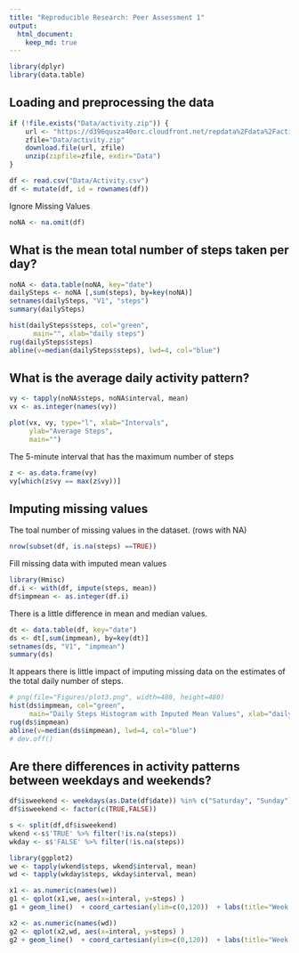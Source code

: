 ```yaml
---
title: "Reproducible Research: Peer Assessment 1"
output: 
  html_document:
    keep_md: true
---
```



```r
library(dplyr)
library(data.table)

```

## Loading and preprocessing the data

```r
if (!file.exists("Data/activity.zip")) {
    url <- "https://d396qusza40orc.cloudfront.net/repdata%2Fdata%2Factivity.zip"
    zfile="Data/activity.zip"
    download.file(url, zfile)
    unzip(zipfile=zfile, exdir="Data")
}
```


```r
df <- read.csv("Data/Activity.csv")
df <- mutate(df, id = rownames(df))

```


Ignore Missing Values
```r
noNA <- na.omit(df)

```


##  What is the mean total number of steps taken per day?
```r
noNA <- data.table(noNA, key="date")
dailySteps <- noNA [,sum(steps), by=key(noNA)]
setnames(dailySteps, "V1", "steps")
summary(dailySteps)
```


```r

hist(dailySteps$steps, col="green", 
      main="", xlab="daily steps")
rug(dailySteps$steps)
abline(v=median(dailySteps$steps), lwd=4, col="blue")

```


## What is the average daily activity pattern?

```r

vy <- tapply(noNA$steps, noNA$interval, mean)
vx <- as.integer(names(vy))

plot(vx, vy, type="l", xlab="Intervals", 
     ylab="Average Steps", 
     main="")

```


The 5-minute interval that has the maximum number of steps

```r
z <- as.data.frame(vy)
vy[which(z$vy == max(z$vy))]

```



## Imputing missing values
The toal number of missing values in the dataset. (rows with NA)
```r
nrow(subset(df, is.na(steps) ==TRUE))

```


Fill missing data with imputed mean values 
```r

library(Hmisc)
df.i <- with(df, impute(steps, mean))
df$impmean <- as.integer(df.i)

```


There is a little difference in mean and median values.
```r
dt <- data.table(df, key="date")
ds <- dt[,sum(impmean), by=key(dt)]
setnames(ds, "V1", "impmean")
summary(ds)
```



It appears there is little impact of imputing missing data on the estimates of the total daily number of steps.
```r
# png(file="Figures/plot3.png", width=480, height=480)
hist(ds$impmean, col="green",  
     main="Daily Steps Histogram with Imputed Mean Values", xlab="daily steps")
rug(ds$impmean)
abline(v=median(ds$impmean), lwd=4, col="blue")
# dev.off()
```




## Are there differences in activity patterns between weekdays and weekends?

```r
df$isweekend <- weekdays(as.Date(df$date)) %in% c("Saturday", "Sunday")
df$isweekend <- factor(c(TRUE,FALSE))

s <- split(df,df$isweekend)
wkend <-s$'TRUE' %>% filter(!is.na(steps))
wkday <- s$'FALSE' %>% filter(!is.na(steps))

library(ggplot2)
we <- tapply(wkend$steps, wkend$interval, mean)
wd <- tapply(wkday$steps, wkday$interval, mean)

x1 <- as.numeric(names(we))
g1 <- qplot(x1,we, aes(x=interal, y=steps) )
g1 + geom_line()  + coord_cartesian(ylim=c(0,120))  + labs(title="Week End")

```

```r
x2 <- as.numeric(names(wd))
g2 <- qplot(x2,wd, aes(x=interal, y=steps) )
g2 + geom_line()  + coord_cartesian(ylim=c(0,120))  + labs(title="Week Days")

```


